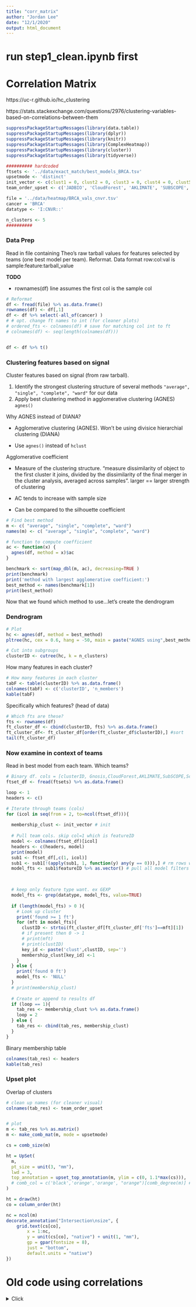 ```yaml
---
title: "corr_matrix"
author: "Jordan Lee"
date: "12/1/2020"
output: html_document
---
```


# run step1_clean.ipynb first

# Correlation Matrix

https://uc-r.github.io/hc_clustering

https://stats.stackexchange.com/questions/2976/clustering-variables-based-on-correlations-between-them

```r
suppressPackageStartupMessages(library(data.table))
suppressPackageStartupMessages(library(dplyr))
suppressPackageStartupMessages(library(knitr))
suppressPackageStartupMessages(library(ComplexHeatmap))
suppressPackageStartupMessages(library(cluster))
suppressPackageStartupMessages(library(tidyverse))
```

```r
########## hardcoded
ftsets <- '../data/exact_match/best_models_BRCA.tsv'
upsetmode <- 'distinct'
init_vector <- c(clust1 = 0, clust2 = 0, clust3 = 0, clust4 = 0, clust5 = 0) # where len == n_clusters
team_order_upset <- c('JADBIO', 'CloudForest', 'AKLIMATE', 'SUBSCOPE', 'SciKitGrid')

file = '../data/heatmap/BRCA_vals_cnvr.tsv'
cancer = 'BRCA'
datatype <- 'I:CNVR::'

n_clusters <- 5
##########
```

### Data Prep

Read in file containing Theo's raw tarball values for features selected by teams (one best model per team). Reformat. Data format row:col:val is sample:feature:tarball_value

**TODO**

+ rownames(df) line assumes the first col is the sample col

```r

# Reformat
df <- fread(file) %>% as.data.frame()
rownames(df) <- df[,1] 
df <- df %>% select(-all_of(cancer) )
# # opt. change ft names to int (for cleaner plots)
# ordered_fts <- colnames(df) # save for matching col int to ft
# colnames(df) <- seq(length(colnames(df)))


df <- df %>% t()
```



### Clustering features based on signal

Cluster features based on signal (from raw tarball). 

1. Identify the strongest clustering structure of several methods `"average", "single", "complete", "ward"` for our data
2. Apply best clustering method in agglomerative clustering (AGNES) `agnes()`

Why AGNES instead of DIANA?

+ Agglomerative clustering (AGNES). Won't be using divisice hierarchial clustering (DIANA)

+ Use `agnes()` instead of `hclust`

Agglomerative coefficient

+ Measure of the clustering structure. "measure dissimilarity of object to the first cluster it joins, divided by the dissimilarity of the final merger in the cluster analysis, averaged across samples". larger == larger strength of clustering

+ AC tends to increase with sample size
 
+ Can be compared to the silhouette coefficient

```r
# Find best method 
m <- c( "average", "single", "complete", "ward")
names(m) <- c( "average", "single", "complete", "ward")

# function to compute coefficient
ac <- function(x) {
  agnes(df, method = x)$ac
}

benchmark <- sort(map_dbl(m, ac), decreasing=TRUE )
print(benchmark)
print('method with largest agglomerative coefficient:')
best_method <- names(benchmark[1])
print(best_method)
```

Now that we found which method to use...let's create the dendrogram

### Dendrogram

```r
# Plot
hc <- agnes(df, method = best_method)
pltree(hc, cex = 0.6, hang = -50, main = paste("AGNES using",best_method,'\n', cancer, datatype)) 

```

```r
# Cut into subgroups
clusterID <- cutree(hc, k = n_clusters)
```

How many features in each cluster?

```r
# How many features in each cluster
tabF <- table(clusterID) %>% as.data.frame()
colnames(tabF) <- c('clusterID', 'n_members')
kable(tabF)
```

Specifically which features? (head of data)

```r
# Which fts are these?
fts <- rownames(df)
ft_cluster_df <- cbind(clusterID, fts) %>% as.data.frame()
ft_cluster_df<- ft_cluster_df[order(ft_cluster_df$clusterID),] #sort
tail(ft_cluster_df)
```

### Now examine in context of teams

Read in best model from each team. Which teams?

```r
# Binary df. cols = [clusterID, Gnosis,CloudForest,AKLIMATE,SubSCOPE,SciKitGrid]
ftset_df <- fread(ftsets) %>% as.data.frame()
```

```r
loop <- 1
headers <- c()

# Iterate through teams (cols)
for (icol in seq(from = 2, to=ncol(ftset_df))){
  
  membership_clust <- init_vector # init
  
  # Pull team cols. skip col=1 which is featureID
  model <- colnames(ftset_df)[icol]
  headers <- c(headers, model)
  print(model)
  sub1 <- ftset_df[,c(1, icol)]
  sub1 <- sub1[!(apply(sub1, 1, function(y) any(y == 0))),] # rm rows with values 0
  model_fts <- sub1$featureID %>% as.vector() # pull all model filters


 
  # keep only feature type want. ex GEXP
  model_fts <- grep(datatype, model_fts, value=TRUE)
  
  if (length(model_fts) > 0 ){
    # Look up cluster
    print('found >= 1 ft')
    for (mft in model_fts){
      clustID <- strtoi(ft_cluster_df[ft_cluster_df['fts']==mft][1])
      # if present then 0 -> 1
      # print(mft)
      # print(clustID)
      key_id <- paste('clust',clustID, sep='')
      membership_clust[key_id] <-1
    }
  } else {
    print('found 0 ft')
    model_fts <- 'NULL'
  }  
  # print(membership_clust)
  
  # Create or append to results df
  if (loop == 1){
    tab_res <- membership_clust %>% as.data.frame()
    loop = 2
  } else {
    tab_res <- cbind(tab_res, membership_clust)
  }
}
```

Binary membership table

```r
colnames(tab_res) <- headers
kable(tab_res)
```

### Upset plot

Overlap of clusters

```r
# clean up names (for cleaner visual)
colnames(tab_res) <- team_order_upset


# plot
m <- tab_res %>% as.matrix()
m <- make_comb_mat(m, mode = upsetmode)

cs = comb_size(m)

ht = UpSet(
  m,
  pt_size = unit(3, "mm"),
  lwd = 3,
  top_annotation = upset_top_annotation(m, ylim = c(0, 1.1*max(cs))),
  # comb_col = c('black','orange','orange', "orange")[comb_degree(m)] # overlap =2 groups yellow
)

ht = draw(ht)
co = column_order(ht)

nc = ncol(m)
decorate_annotation("Intersection\nsize", {
    grid.text(cs[co],
        x = 1:nc,
        y = unit(cs[co], "native") + unit(1, "mm"),
        gp = gpar(fontsize = 8),
        just = "bottom",
        default.units = "native")
})
```















# Old code using correlations

<details><summary>Click</summary><p>

12/1/20

METHYLATION BRCA

skip this. eval=false for all code chunks

```r
# Correlation - 
# Corelation matrix (coeff)
coeff <- cor(df, method = 'spearman')
Heatmap(
  coeff, 
  name = paste(cancer, datatype, sep='\n'),
  cluster_rows = FALSE, cluster_columns = FALSE,
  show_column_dend = FALSE, show_row_dend = FALSE,
)
# Absolute corr
coeff <- abs(coeff)
Heatmap(
  coeff, 
  name = paste(cancer, datatype, sep='\n'),
  cluster_rows = FALSE, cluster_columns = FALSE,
  show_column_dend = FALSE, show_row_dend = FALSE,
)
# cluster 
d <- dist(coeff, method = 'euclidean', diag = TRUE)
# print(clust) # diagonal distance matrix
d_hclust <- hclust(d)
plot(d_hclust, xlab = "Feature", ylab = "")
print(d_hclust)
plot(d_hclust, xlab = "Feature", ylab = "")

# Create ft int to feature name table for interpreting cluster dendrogram
tab_clust <- cbind(seq(length(ordered_fts)), ordered_fts) %>% as.data.frame()
colnames(tab_clust) <- c('index', 'ft')
tab_clust
```

 Now this is a manual step of picking clusters

```r
##### Hardcoded
clust1 <- c(2,4,26,23,29,30)
clust2 <- c(10,12,22,6,11)
clust3 <- c(17,8,9,28,16,24,19,1,5,7,14)
clust4 <- c(2,15,18,21,20,25,13,27)
nclust <- 4

ftsets <- '../../data/exact_match/best_models_BRCA.tsv'
upsetmode <- 'distinct'
#####

get_vec <- function(feature, results_vector, clust1, clust2, clust3, clust4){
  # for a ft, add which cluster apart of
  if (feature %in% clust1 == TRUE){
    # print('adding cluster 1 if not already present')
    results_vector['clust1'] <-1
  } else if (feature %in% clust2 == TRUE){
    # print('adding cluster 2 if not already present')
    results_vector['clust2'] <-1
  } else if (feature %in% clust3 == TRUE){
    # print('adding cluster 3 if not already present')
    results_vector['clust3'] <-1
  } else if (feature %in% clust4 == TRUE){
    # print('adding cluster 4 if not already present')
    results_vector['clust4'] <-1
  } else {
    print('-- error, ft not found in clusters:')
    print(feature)
    return(results_vector)
  }
  return(results_vector)
}

```

```r
# Convert clust int to feature name
clust1 <- tab_clust[clust1,][,'ft'] %>% as.vector()
clust2 <- tab_clust[clust2,][,'ft'] %>% as.vector()
clust3 <- tab_clust[clust3,][,'ft'] %>% as.vector()
clust4 <- tab_clust[clust4,][,'ft'] %>% as.vector()
```

```r
# Binary df. cols = [clusterID, Gnosis,CloudForest,AKLIMATE,SubSCOPE,SciKitGrid]
ftset_df <- fread(ftsets) %>% as.data.frame()
print(colnames(ftset_df))

# TODO dive into why fbed has unknown ft 'N:METH:cg26937500:CARD11:TssD142:Island'

loop <- 1
headers <- c()

# Iterate through teams (cols)
for (icol in seq(from = 2, to=ncol(ftset_df))){
  
  membership_clust <- c(clust1 = 0, clust2 = 0, clust3 = 0, clust4 = 0) # init
  
  # Pull team cols. skip col=1 which is featureID
  model <- colnames(ftset_df)[icol]
  headers <- c(headers, model)
  print(model)
  sub1 <- ftset_df[,c(1, icol)]
  sub1 <- sub1[!(apply(sub1, 1, function(y) any(y == 0))),] # rm rows with values 0
  model_fts <- sub1$featureID %>% as.vector() # pull all model filters

  # keep only feature type want. ex GEXP
  model_fts <- grep(datatype, model_fts, value=TRUE)
  
  if (length(model_fts) > 0 ){
    # Look up cluster
    # print('found >= 1 ft')
    for (mft in model_fts){
      membership_clust <- get_vec(
        mft, membership_clust,
        clust1, clust2, clust3, clust4
      )
    }
  } else {
    print('found 0 ft')
    model_fts <- 'NULL'
  }
  # print(membership_clust)

  # Create or append to results df
  if (loop == 1){
    tab_res <- membership_clust %>% as.data.frame()
    loop = 2
  } else {
    tab_res <- cbind(tab_res, membership_clust)
  }
}
colnames(tab_res) <- headers
kable(tab_res)
```


Plot upset plot

```r
m <- tab_res %>% as.matrix()
m <- make_comb_mat(m, mode = upsetmode)

# cs = comb_size(m)

ht = UpSet(
  m,
  pt_size = unit(3, "mm"),
  lwd = 3,
  top_annotation = upset_top_annotation(m, ylim = c(0, 1.1*max(cs))),
  # comb_col = c('black','orange','orange', "orange")[comb_degree(m)] # overlap =2 groups yellow
)

ht = draw(ht)
co = column_order(ht)

nc = ncol(m)
decorate_annotation("Intersection\nsize", {
    grid.text(cs[co],
        x = 1:nc,
        y = unit(cs[co], "native") + unit(1, "mm"),
        gp = gpar(fontsize = 8),
        just = "bottom",
        default.units = "native")
})

```

</details>